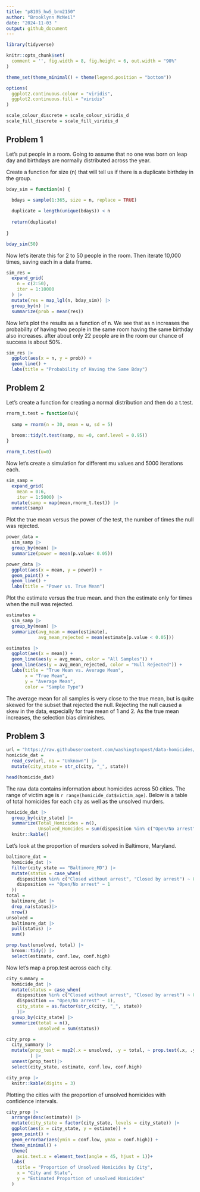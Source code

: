 ```yaml
---
title: "p8105_hw5_brm2150"
author: "Brooklynn McNeil"
date: "2024-11-03 "
output: github_document
---
```


```r
library(tidyverse)

knitr::opts_chunk$set(
  comment = '', fig.width = 8, fig.height = 6, out.width = "90%"
)

theme_set(theme_minimal() + theme(legend.position = "bottom"))

options(
  ggplot2.continuous.colour = "viridis",
  ggplot2.continuous.fill = "viridis"
)

scale_colour_discrete = scale_colour_viridis_d
scale_fill_discrete = scale_fill_viridis_d
```

## Problem 1

Let's put people in a room. Going to assume that no one was born on leap day and birthdays are normally distributed across the year.

Create a function for size (n) that will tell us if there is a duplicate birthday in the group.
```r
bday_sim = function(n) {
  
  bdays = sample(1:365, size = n, replace = TRUE)

  duplicate = length(unique(bdays)) < n
  
  return(duplicate)
  
}

bday_sim(50)
```

Now let's iterate this for 2 to 50 people in the room. Then iterate 10,000 times, saving each in a data frame. 
```r
sim_res = 
  expand_grid(
    n = c(2:50),
    iter = 1:10000
  ) |>
  mutate(res = map_lgl(n, bday_sim)) |>
  group_by(n) |>
  summarize(prob = mean(res))
```

Now let's plot the results as a function of n. We see that as n increases the probability of having two people in the same room having the same birthday also increases. after about only 22 people are in the room our chance of success is about 50%.
```r
sim_res |>
  ggplot(aes(x = n, y = prob)) +
  geom_line() +
  labs(title = "Probability of Having the Same Bday")
```


## Problem 2

Let's create a function for creating a normal distribution and then do a t.test.
```r
rnorm_t.test = function(u){
  
  samp = rnorm(n = 30, mean = u, sd = 5)
  
  broom::tidy(t.test(samp, mu =0, conf.level = 0.95))
}

rnorm_t.test(u=0)
```

Now let's create a simulation for different mu values and 5000 iterations each.
```r
sim_samp = 
  expand_grid(
    mean = 0:6,
    iter = 1:5000) |>
  mutate(samp = map(mean,rnorm_t.test)) |>
  unnest(samp)

```

Plot the true mean versus the power of the test, the number of times the null was rejected. 

```r
power_data = 
  sim_samp |>
  group_by(mean) |>
  summarize(power = mean(p.value< 0.05))

power_data |>
  ggplot(aes(x = mean, y = power)) +
  geom_point() +
  geom_line() +
  labs(title = "Power vs. True Mean")
```

Plot the estimate versus the true mean. and then the estimate only for times when the null was rejected. 

```r
estimates = 
  sim_samp |>
  group_by(mean) |>
  summarize(avg_mean = mean(estimate),
            avg_mean_rejected = mean(estimate[p.value < 0.05]))

estimates |>
  ggplot(aes(x = mean)) +
  geom_line(aes(y = avg_mean, color = "All Samples")) +
  geom_line(aes(y = avg_mean_rejected, color = "Null Rejected")) +
  labs(title = "True Mean vs. Average Mean",
       x = "True Mean",
       y = "Average Mean",
       color = "Sample Type")
```
The average mean for all samples is very close to the true mean, but is quite skewed for the subset that rejected the null. Rejecting the null caused a skew in the data, especially for true mean of 1 and 2. As the true mean increases, the selection bias diminishes.

## Problem 3

```r
url = "https://raw.githubusercontent.com/washingtonpost/data-homicides/master/homicide-data.csv"
homicide_dat = 
  read_csv(url, na = "Unknown") |>
  mutate(city_state = str_c(city, "_", state))

head(homicide_dat)
```
The raw data contains information about homicides across 50 cities. The range of victim age is `r range(homicide_dat$victim_age)`. Below is a table of total homicides for each city as well as the unsolved murders.

```r
homicide_dat |>
  group_by(city_state) |>
  summarize(Total_Homicides = n(),
            Unsolved_Homcides = sum(disposition %in% c("Open/No arrest", "Closed without arrest")))|>
  knitr::kable()
```

Let's look at the proportion of murders solved in Baltimore, Maryland.
```r
baltimore_dat = 
  homicide_dat |>
  filter(city_state == "Baltimore_MD") |>
  mutate(status = case_when(
    disposition %in% c("Closed without arrest", "Closed by arrest") ~ 0,
    disposition == "Open/No arrest" ~ 1
  )) 
total = 
  baltimore_dat |>
  drop_na(status)|>
  nrow()
unsolved = 
  baltimore_dat |> 
  pull(status) |> 
  sum()

prop.test(unsolved, total) |>
  broom::tidy() |>
  select(estimate, conf.low, conf.high)
```

Now let's map a prop.test across each city.

```r
city_summary = 
  homicide_dat |>
  mutate(status = case_when(
    disposition %in% c("Closed without arrest", "Closed by arrest") ~ 0,
    disposition == "Open/No arrest" ~ 1),
    city_state = as.factor(str_c(city, "_", state))
    )|>
  group_by(city_state) |>
  summarize(total = n(),
            unsolved = sum(status))

city_prop = 
  city_summary |>
  mutate(prop_test = map2(.x = unsolved, .y = total, ~ prop.test(.x, .y) |> broom::tidy())
         ) |>
  unnest(prop_test)|>
  select(city_state, estimate, conf.low, conf.high)

city_prop |> 
  knitr::kable(digits = 3)
```

Plotting the cities with the proportion of unsolved homicides with confidence intervals.

```r
city_prop |>
  arrange(desc(estimate)) |>
  mutate(city_state = factor(city_state, levels = city_state)) |>
  ggplot(aes(x = city_state, y = estimate)) +
  geom_point() +
  geom_errorbar(aes(ymin = conf.low, ymax = conf.high)) +
  theme_minimal() +
  theme(
    axis.text.x = element_text(angle = 45, hjust = 1))+
  labs(
    title = "Proportion of Unsolved Homicides by City",
    x = "City and State",
    y = "Estimated Proportion of unsolved Homicides"
  )
```

